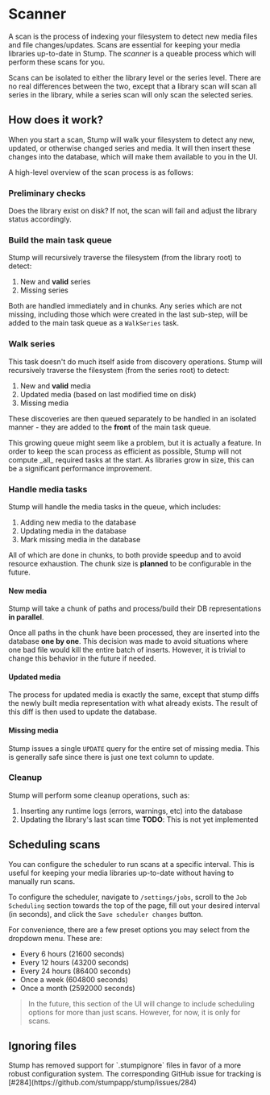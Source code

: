 
# Scanner

A scan is the process of indexing your filesystem to detect new media files and file changes/updates. Scans are essential for keeping your media libraries up-to-date in Stump. The _scanner_ is a queable process which will perform these scans for you.

Scans can be isolated to either the library level or the series level. There are no real differences between the two, except that a library scan will scan all series in the library, while a series scan will only scan the selected series.

## How does it work?

When you start a scan, Stump will walk your filesystem to detect any new, updated, or otherwise changed series and media. It will then insert these changes into the database, which will make them available to you in the UI.

A high-level overview of the scan process is as follows:

<Steps>

### Preliminary checks

Does the library exist on disk? If not, the scan will fail and adjust the library status accordingly.

### Build the main task queue

Stump will recursively traverse the filesystem (from the library root) to detect:

1. New and **valid** series
2. Missing series

Both are handled immediately and in chunks. Any series which are not missing, including those which were created in the last sub-step, will be added to the main task queue as a `WalkSeries` task.

### Walk series

This task doesn't do much itself aside from discovery operations. Stump will recursively traverse the filesystem (from the series root) to detect:

1. New and **valid** media
2. Updated media (based on last modified time on disk)
3. Missing media

These discoveries are then queued separately to be handled in an isolated manner - they are added to the **front** of the main task queue.

<Callout emoji="🙋">
	This growing queue might seem like a problem, but it is actually a feature. In order to keep the
	scan process as efficient as possible, Stump will not compute _all_ required tasks at the start.
	As libraries grow in size, this can be a significant performance improvement.
</Callout>

### Handle media tasks

Stump will handle the media tasks in the queue, which includes:

1. Adding new media to the database
2. Updating media in the database
3. Mark missing media in the database

All of which are done in chunks, to both provide speedup and to avoid resource exhaustion. The chunk size is **planned** to be configurable in the future.

#### New media

Stump will take a chunk of paths and process/build their DB representations **in parallel**.

Once all paths in the chunk have been processed, they are inserted into the database **one by one**. This decision was made to avoid situations where one bad file would kill the entire batch of inserts. However, it is trivial to change this behavior in the future if needed.

#### Updated media

The process for updated media is exactly the same, except that stump diffs the newly built media representation with what already exists. The result of this diff is then used to update the database.

#### Missing media

Stump issues a single `UPDATE` query for the entire set of missing media. This is generally safe since there is just one text column to update.

### Cleanup

Stump will perform some cleanup operations, such as:

1. Inserting any runtime logs (errors, warnings, etc) into the database
2. Updating the library's last scan time **TODO**: This is not yet implemented

</Steps>

## Scheduling scans

You can configure the scheduler to run scans at a specific interval. This is useful for keeping your media libraries up-to-date without having to manually run scans.

To configure the scheduler, navigate to `/settings/jobs`, scroll to the `Job Scheduling` section towards the top of the page, fill out your desired interval (in seconds), and click the `Save scheduler changes` button.

For convenience, there are a few preset options you may select from the dropdown menu. These are:

- Every 6 hours (21600 seconds)
- Every 12 hours (43200 seconds)
- Every 24 hours (86400 seconds)
- Once a week (604800 seconds)
- Once a month (2592000 seconds)

> In the future, this section of the UI will change to include scheduling options for more than just scans. However, for now, it is only for scans.

## Ignoring files

<Callout emoji="❗">
	Stump has removed support for `.stumpignore` files in favor of a more robust configuration system.
	The corresponding GitHub issue for tracking is
	[#284](https://github.com/stumpapp/stump/issues/284)
</Callout>
